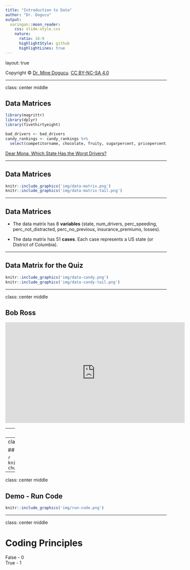 ```yaml
---
title: "Introduction to Data"
author: "Dr. Dogucu"
output: 
  xaringan::moon_reader:
    css: slide-style.css
    nature:
      ratio: 16:9
      highlightStyle: github
      highlightLines: true
---
```


layout: true
  
<div class="my-header"></div>

<div class="my-footer"> 
 Copyright &copy; <a href="https://mdogucu.ics.uci.edu">Dr. Mine Dogucu</a>. <a href="https://creativecommons.org/licenses/by-nc-sa/4.0/">CC BY-NC-SA 4.0</a></div> 

---

class: center middle

## Data Matrices  



```r
library(magrittr)
library(dplyr)
library(fivethirtyeight)

bad_drivers <- bad_drivers
candy_rankings <- candy_rankings %>% 
  select(competitorname, chocolate, fruity, sugarpercent, pricepercent, winpercent)
```




[Dear Mona, Which State Has the Worst Drivers?](https://fivethirtyeight.com/features/which-state-has-the-worst-drivers/)

---

## Data Matrices  

```r
knitr::include_graphics('img/data-matrix.png')
knitr::include_graphics('img/data-matrix-tail.png')
```

---

## Data Matrices

- The data matrix has 8 __variables__ (state, num_drivers, perc_speeding, perc_not_distracted, perc_no_previous, insurance_premiums, losses). 

- The data matrix has 51 __cases__. Each case represents a US state (or District of Columbia). 


---

## Data Matrix for the Quiz

```r
knitr::include_graphics('img/data-candy.png')
knitr::include_graphics('img/data-candy-tail.png')
```

---

class: center middle

## Bob Ross

<iframe width="560" height="315" src="https://www.youtube.com/embed/zIbR5TAz2xQ" frameborder="0" allow="accelerometer; autoplay; encrypted-media; gyroscope; picture-in-picture" allowfullscreen></iframe>

---
class: center middle


## Data Matrices in R


Demo 

---
class: center middle 

## Demo - Adding Chunks

```r
knitr::include_graphics('img/code-chunk.png')
```

---
class: center middle 

## Demo - Run Code

```r
knitr::include_graphics('img/run-code.png')
```


---

class: center middle 


# Coding Principles

False - 0  
True - 1


